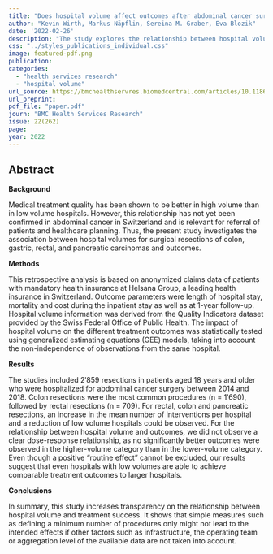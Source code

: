 ```yaml
---
title: "Does hospital volume affect outcomes after abdominal cancer surgery: an analysis of Swiss health insurance claims data"
author: "Kevin Wirth, Markus Näpflin, Sereina M. Graber, Eva Blozik"
date: '2022-02-26'
description: "The study explores the relationship between hospital volume and outcomes for abdominal cancer surgeries in Switzerland. Analyzing health insurance claims data, the research found no significant correlation between higher hospital volumes and improved outcomes. Even though a positive “routine effect” cannot be excluded, the results suggest that even hospitals with low volumes are able to achieve comparable treatment outcomes to larger hospitals."
css: "../styles_publications_individual.css"
image: featured-pdf.png
publication:
categories:
  - "health services research"
  - "hospital volume" 
url_source: https://bmchealthservres.biomedcentral.com/articles/10.1186/s12913-022-07513-5
url_preprint: 
pdf_file: "paper.pdf"
journ: "BMC Health Services Research"
issue: 22(262)
page: 
year: 2022
---
```


## Abstract

**Background**

Medical treatment quality has been shown to be better in high volume than in low volume hospitals. However, this relationship has not yet been confirmed in abdominal cancer in Switzerland and is relevant for referral of patients and healthcare planning. Thus, the present study investigates the association between hospital volumes for surgical resections of colon, gastric, rectal, and pancreatic carcinomas and outcomes.

**Methods**

This retrospective analysis is based on anonymized claims data of patients with mandatory health insurance at Helsana Group, a leading health insurance in Switzerland. Outcome parameters were length of hospital stay, mortality and cost during the inpatient stay as well as at 1-year follow-up. Hospital volume information was derived from the Quality Indicators dataset provided by the Swiss Federal Office of Public Health. The impact of hospital volume on the different treatment outcomes was statistically tested using generalized estimating equations (GEE) models, taking into account the non-independence of observations from the same hospital.

**Results**

The studies included 2′859 resections in patients aged 18 years and older who were hospitalized for abdominal cancer surgery between 2014 and 2018. Colon resections were the most common procedures (n = 1′690), followed by rectal resections (n = 709). For rectal, colon and pancreatic resections, an increase in the mean number of interventions per hospital and a reduction of low volume hospitals could be observed. For the relationship between hospital volume and outcomes, we did not observe a clear dose-response relationship, as no significantly better outcomes were observed in the higher-volume category than in the lower-volume category. Even though a positive "routine effect" cannot be excluded, our results suggest that even hospitals with low volumes are able to achieve comparable treatment outcomes to larger hospitals.

**Conclusions**

In summary, this study increases transparency on the relationship between hospital volume and treatment success. It shows that simple measures such as defining a minimum number of procedures only might not lead to the intended effects if other factors such as infrastructure, the operating team or aggregation level of the available data are not taken into account.
